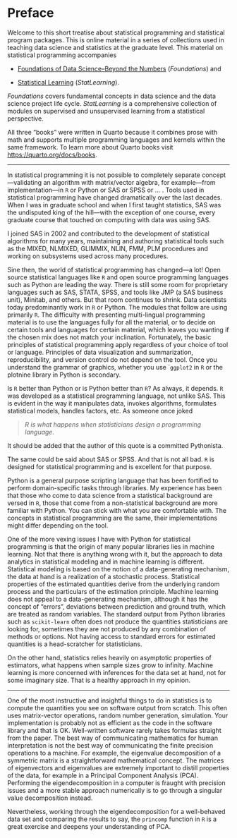 # Preface {.unnumbered}

Welcome to this short treatise about statistical programming and statistical program packages.
This is online material in a series of collections used in teaching data science and statistics at the graduate level. 
This material on statistical programming accompanies

- [Foundations of Data Science--Beyond the Numbers](https://oschabenberger.github.io/oschabenberger-github.io-bn/) (*Foundations*) and

- [Statistical Learning](https://oschabenberger.github.io/oschabenberger-github.io-sl/) (*StatLearning*).

*Foundations* covers fundamental concepts in data science and the data science project life cycle. 
*StatLearning* is a comprehensive collection of modules on supervised and unsupervised learning from a statistical perspective.

All three "books" were written in Quarto because it combines prose with math and supports multiple programming languages and kernels within the same framework. To learn more about Quarto books visit <https://quarto.org/docs/books>.

--- 

In statistical programming it is not possible to completely separate concept---validating an algorithm with matrix/vector algebra, for example---from implementation---in `R` or Python or SAS or SPSS or ... . Tools used in statistical programming have changed dramatically over the last decades. When I was in graduate school and when I first taught statistics, SAS was the undisputed king of the hill---with the exception of one course, every graduate course that touched on computing with data was using SAS.

I joined SAS in 2002 and contributed to the development of statistical algorithms for many years, maintaining and authoring statistical tools such as the MIXED, NLMIXED, GLIMMIX, NLIN, FMM, PLM procedures and working on subsystems used across many procedures.

Sine then, the world of statistical programming has changed---a lot! Open source statistical languages like `R` and open source programming languages such as Python are leading the way. There is still some room for proprietary languages such as SAS, STATA, SPSS, and tools like JMP (a SAS business unit), Minitab, and others. But that room continues to shrink. Data scientists today predominantly work in `R` or Python. The modules that follow are using primarily `R`. The difficulty with presenting multi-lingual programming material is to use the languages fully for all the material, or to decide on certain tools and languages for certain material, which leaves you wanting if the chosen mix does not match your inclination. Fortunately, the basic principles of statistical programming apply regardless of your choice of tool or language. Principles of data visualization and summarization, reproducibility, and version control do not depend on the tool. Once you understand the grammar of graphics, whether you use ``ggplot2` in `R` or the plotnine library in Python is secondary.

Is `R` better than Python or is Python better than `R`? As always, it depends. `R` was developed as a statistical programming language, not unlike SAS. This is evident in the way it manipulates data, invokes algorithms, formulates statistical models, handles factors, etc. As someone once joked 

>*R is what happens when statisticians design a programming language.*

It should be added that the author of this quote is a committed Pythonista. 

The same could be said about SAS or SPSS. And that is not all bad. `R` is designed for statistical programming and is excellent for that purpose.

Python is a general purpose scripting language that has been fortified to perform domain-specific tasks through libraries. My experience has been that those who come to data science from a statistical background are versed in `R`, those that come from a non-statistical background are more familiar with Python. You can stick with what you are comfortable with. The concepts in statistical programming are the same, their implementations might differ depending on the tool. 

One of the more vexing issues I have with Python for statistical programming is that the origin of many popular libraries lies in machine learning. Not that there is anything wrong with it, but the approach to data analytics in statistical modeling and in machine learning is different. Statistical modeling is based on the notion of a data-generating mechanism, the data at hand is a realization of a stochastic process. Statistical properties of the estimated quantities derive from the underlying random process and the particulars of the estimation principle. Machine learning does not appeal to a data-generating mechanism, although it has the concept of "errors", deviations between prediction and ground truth, which are treated as random variables. The standard output from Python libraries such as `scikit-learn` often does not produce the quantities statisticians are looking for, sometimes they are not produced by any combination of methods or options. Not having access to standard errors for estimated quantities is a head-scratcher for statisticians.

On the other hand, statistics relies heavily on asymptotic properties of estimators, what happens when sample sizes grow to infinity. Machine learning is more concerned with inferences for the data set at hand, not for some imaginary size. That is a healthy approach in my opinion.

---

One of the most instructive and insightful things to do in statistics is to compute the quantities you see on software output from scratch. This often uses matrix-vector operations, random number generation, simulation. Your implementation is probably not as efficient as the code in the software library and that is OK. Well-written software rarely takes formulas straight from the paper. The best way of communicating mathematics for human interpretation is not the best way of communicating the finite precision operations to a machine. For example, the eigenvalue decomposition of a symmetric matrix is a straightforward mathematical concept. The matrices of eigenvectors and eigenvalues are extremely important to distill properties of the data, for example in a Principal Component Analysis (PCA). Performing the eigendecomposition in a computer is fraught with precision issues and a more stable approach numerically is to go through a singular value decomposition instead. 

Nevertheless, working through the eigendecomposition for a well-behaved data set and comparing the results to say, the `princomp` function in `R` is a great exercise and deepens your understanding of PCA.

